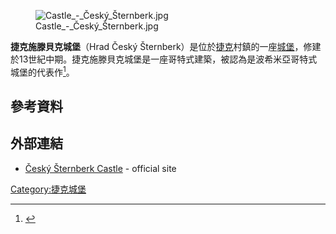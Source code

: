 [[File:Castle_-_Český_Šternberk.jpg|thumb]]

'''捷克施滕貝克城堡'''（Hrad Český Šternberk）是位於[[捷克|捷克]]村鎮{{le|捷克施滕貝克|Český Šternberk}}的一座[[城堡|城堡]]，修建於13世紀中期。捷克施滕貝克城堡是一座哥特式建築，被認為是波希米亞哥特式城堡的代表作<ref name="LonelyPlanet">{{cite book |title=Daytrips Prague and the Czech Republic |last=Wilkinson |first=Don |authorlink= |year=2009 |publisher=Lonely Planet |location= |isbn=978-0-8038-2074-6 |pages=92–93 |url=http://books.google.com/books?id=NvpFDTJb9cAC&pg=PA92&dq=sternberk+castle&hl=en&ei=7UxhTYa7I4-R4gb-1vDyCQ&sa=X&oi=book_result&ct=result&resnum=1&ved=0CCUQ6AEwADgK#v=onepage&q=sternberk%20castle&f=false |accessdate=2011-02-22}}</ref>。
==參考資料==
{{Reflist}}
==外部連結==
* [http://www.hradceskysternberk.cz/introduction.html Český Šternberk Castle] {{Wayback|url=http://www.hradceskysternberk.cz/introduction.html |date=20200214090445 }} - official site
{{commons category|Český Šternberk (castle)}}
[[Category:捷克城堡|Category:捷克城堡]]